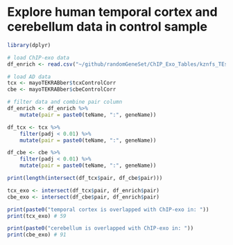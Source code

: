 # Explore human temporal cortex and cerebellum data in control sample

```r
library(dplyr)

# load ChIP-exo data
df_enrich <- read.csv("~/github/randomGeneSet/ChIP_Exo_Tables/kznfs_TEs_ChIP_exo_modified.csv")

# load AD data
tcx <- mayoTEKRABber$tcxControlCorr
cbe <- mayoTEKRABber$cbeControlCorr

# filter data and combine pair column
df_enrich <- df_enrich %>%
    mutate(pair = paste0(teName, ":", geneName))

df_tcx <- tcx %>%
    filter(padj < 0.01) %>%
    mutate(pair = paste0(teName, ":", geneName))

df_cbe <- cbe %>%
    filter(padj < 0.01) %>%
    mutate(pair = paste0(teName, ":", geneName))

print(length(intersect(df_tcx$pair, df_cbe$pair)))

```

```r
tcx_exo <- intersect(df_tcx$pair, df_enrich$pair)
cbe_exo <- intersect(df_cbe$pair, df_enrich$pair)

print(paste0("temporal cortex is overlapped with ChIP-exo in: "))
print(tcx_exo) # 59

print(paste0("cerebellum is overlapped with ChIP-exo in: "))
print(cbe_exo) # 91
```

```r

```
